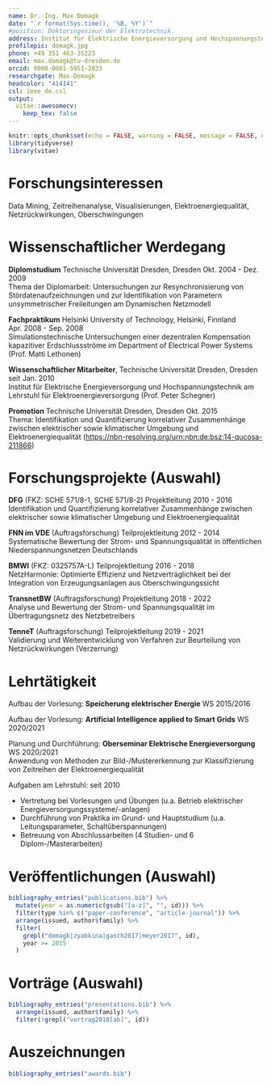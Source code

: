 ```yaml
---
name: Dr.-Ing. Max Domagk
date: "`r format(Sys.time(), '%B, %Y')`"
#position: Doktoringenieur der Elektrotechnik
address: Institut für Elektrische Energieversorgung und Hochspannungstechnik, Technische Universität Dresden
profilepic: domagk.jpg
phone: +49 351 463-35223
email: max.domagk@tu-dresden.de
orcid: 0000-0001-5951-2033
researchgate: Max-Domagk
headcolor: "414141"
csl: ieee_de.csl
output:
  vitae::awesomecv:
    keep_tex: false
---
```


```r
knitr::opts_chunk$set(echo = FALSE, warning = FALSE, message = FALSE, cache = FALSE)
library(tidyverse)
library(vitae)
```

# Forschungsinteressen

Data Mining, Zeitreihenanalyse, Visualisierungen, Elektroenergiequalität, Netzrückwirkungen, Oberschwingungen

# Wissenschaftlicher Werdegang

**Diplomstudium** Technische Universität Dresden, Dresden \hfill Okt. 2004 - Dez. 2009\
Thema der Diplomarbeit: Untersuchungen zur Resynchronisierung von Stördatenaufzeichnungen und zur Identifikation von Parametern unsymmetrischer Freileitungen am Dynamischen Netzmodell

**Fachpraktikum** Helsinki University of Technology, Helsinki, Finnland \hfill Apr. 2008 - Sep. 2008\
Simulationstechnische Untersuchungen einer dezentralen Kompensation kapazitiver Erdschlussströme im Department of Electrical Power Systems (Prof. Matti Lethonen)

**Wissenschaftlicher Mitarbeiter**, Technische Universität Dresden, Dresden \hfill  seit Jan. 2010\
Institut für Elektrische Energieversorgung und Hochspannungstechnik am Lehrstuhl für Elektroenergieversorgung (Prof. Peter Schegner)

**Promotion** Technische Universität Dresden, Dresden \hfill Okt. 2015\
Thema: Identifikation und Quantifizierung korrelativer Zusammenhänge zwischen elektrischer sowie klimatischer Umgebung und Elektroenergiequalität ([https://nbn-resolving.org/urn:nbn:de:bsz:14-qucosa-211866](https://nbn-resolving.org/urn:nbn:de:bsz:14-qucosa-211866))

# Forschungsprojekte (Auswahl)

**DFG** (FKZ: SCHE 571/8-1, SCHE 571/8-2) Projektleitung \hfill 2010 - 2016\
Identifikation und Quantifizierung korrelativer Zusammenhänge zwischen elektrischer sowie klimatischer Umgebung und Elektroenergiequalität

**FNN im VDE** (Auftragsforschung) Teilprojektleitung \hfill 2012 - 2014\
Systematische Bewertung der Strom- und Spannungsqualität in öffentlichen Niederspannungsnetzen Deutschlands

**BMWI** (FKZ: 0325757A-L) Teilprojektleitung \hfill 2016 - 2018\
NetzHarmonie: Optimierte Effizienz und Netzverträglichkeit bei der Integration von Erzeugungsanlagen aus Oberschwingungssicht

**TransnetBW** (Auftragsforschung) Projektleitung  \hfill 2018 - 2022\
Analyse und Bewertung der Strom- und Spannungsqualität im Übertragungsnetz des Netzbetreibers

**TenneT** (Auftragsforschung) Teilprojektleitung  \hfill 2019 - 2021\
Validierung und Weiterentwicklung von Verfahren zur Beurteilung von Netzrückwirkungen (Verzerrung)

# Lehrtätigkeit

Aufbau der Vorlesung: **Speicherung elektrischer Energie** \hfill WS 2015/2016

Aufbau der Vorlesung: **Artificial Intelligence applied to Smart Grids**  \hfill WS 2020/2021

Planung und Durchführung: **Oberseminar Elektrische Energieversorgung** \hfill WS 2020/2021\
Anwendung von Methoden zur Bild-/Mustererkennung zur Klassifizierung von Zeitreihen der Elektroenergiequalität

Aufgaben am Lehrstuhl: \hfill seit 2010

- Vertretung bei Vorlesungen und Übungen (u.a. Betrieb elektrischer Energieversorgungssysteme/-anlagen)
- Durchführung von Praktika im Grund- und Hauptstudium (u.a. Leitungsparameter, Schaltüberspannungen)
- Betreuung von Abschlussarbeiten (4 Studien- und 6 Diplom-/Masterarbeiten)

# Veröffentlichungen (Auswahl)

```r
bibliography_entries("publications.bib") %>%
  mutate(year = as.numeric(gsub("[a-z]", "", id))) %>%
  filter(type %in% c("paper-conference", "article-journal")) %>%
  arrange(issued, author$family) %>%
  filter(
    grepl("domagk|zyabkina|gasch2017|meyer2017", id),
    year >= 2015
  )
```

# Vorträge (Auswahl)

```r
bibliography_entries("presentations.bib") %>%
  arrange(issued, author$family) %>%
  filter(!grepl("vortrag2018[ab]", id))
```

# Auszeichnungen

```r
bibliography_entries("awards.bib")
```
